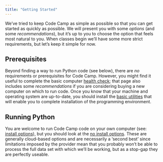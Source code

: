 ```yaml
---
title: "Getting Started"
---
```


We've tried to keep Code Camp as simple as possible so that you can get started as quickly as possible. We will present you with some _options_ (and some _recommendations_), but it's up to you to choose the option that feels most natural to you. When classes begin we'll have some more strict requirements, but let's keep it simple for now.

## Prerequisites

Beyond finding a way to run Python code (see below), there are _no_ requirements or prerequisites for Code Camp. However, you might find it useful to complete the basic computer [health check](./health.qmd); that page also includes some *recommendations* if you are considering buying a new computer on which to run code. Once you know that your machine and operating system are up-to-date, you should install the [basic utilities](./base.qmd) that will enable you to complete installation of the programming environment.

## Running Python

You are welcome to run Code Camp code on your own computer (see: [install options](./install.qmd)), but you should look at the [no install options](./no_install.qmd). These are generally cloud-based options and are necessarily a 'second best' since limitations imposed by the provider mean that you probably won't be able to process the full data set with which we'll be working, but as a stop-gap they are perfectly useable.